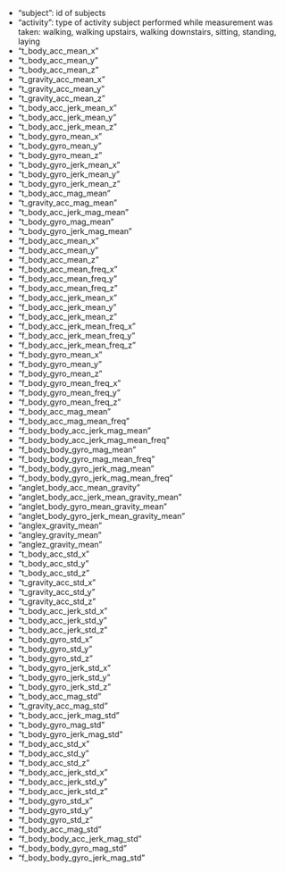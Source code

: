   - "subject": id of subjects      
  - "activity": type of activity subject performed while measurement was taken: walking, walking upstairs, walking downstairs, sitting, standing, laying
  - "t_body_acc_mean_x"                      
  - "t_body_acc_mean_y"                       
  - "t_body_acc_mean_z"                       
  - "t_gravity_acc_mean_x"                   
  - "t_gravity_acc_mean_y"                    
  - "t_gravity_acc_mean_z"                    
  - "t_body_acc_jerk_mean_x"                 
  - "t_body_acc_jerk_mean_y"                  
  - "t_body_acc_jerk_mean_z"                  
  - "t_body_gyro_mean_x"                     
  - "t_body_gyro_mean_y"                      
  - "t_body_gyro_mean_z"                      
  - "t_body_gyro_jerk_mean_x"                
  - "t_body_gyro_jerk_mean_y"                 
  - "t_body_gyro_jerk_mean_z"                 
  - "t_body_acc_mag_mean"                    
  - "t_gravity_acc_mag_mean"                  
  - "t_body_acc_jerk_mag_mean"                
  - "t_body_gyro_mag_mean"                   
  - "t_body_gyro_jerk_mag_mean"               
  - "f_body_acc_mean_x"                       
  - "f_body_acc_mean_y"                      
  - "f_body_acc_mean_z"                       
  - "f_body_acc_mean_freq_x"                  
  - "f_body_acc_mean_freq_y"                 
  - "f_body_acc_mean_freq_z"                  
  - "f_body_acc_jerk_mean_x"                  
  - "f_body_acc_jerk_mean_y"                 
  - "f_body_acc_jerk_mean_z"                  
  - "f_body_acc_jerk_mean_freq_x"             
  - "f_body_acc_jerk_mean_freq_y"            
  - "f_body_acc_jerk_mean_freq_z"             
  - "f_body_gyro_mean_x"                      
  - "f_body_gyro_mean_y"                     
  - "f_body_gyro_mean_z"                      
  - "f_body_gyro_mean_freq_x"                 
  - "f_body_gyro_mean_freq_y"                
  - "f_body_gyro_mean_freq_z"                 
  - "f_body_acc_mag_mean"                     
  - "f_body_acc_mag_mean_freq"               
  - "f_body_body_acc_jerk_mag_mean"           
  - "f_body_body_acc_jerk_mag_mean_freq"      
  - "f_body_body_gyro_mag_mean"              
  - "f_body_body_gyro_mag_mean_freq"          
  - "f_body_body_gyro_jerk_mag_mean"          
  - "f_body_body_gyro_jerk_mag_mean_freq"    
  - "anglet_body_acc_mean_gravity"            
  - "anglet_body_acc_jerk_mean_gravity_mean"  
  - "anglet_body_gyro_mean_gravity_mean"     
  - "anglet_body_gyro_jerk_mean_gravity_mean" 
  - "anglex_gravity_mean"                     
  - "angley_gravity_mean"                    
  - "anglez_gravity_mean"                     
  - "t_body_acc_std_x"                        
  - "t_body_acc_std_y"                       
  - "t_body_acc_std_z"                        
  - "t_gravity_acc_std_x"                     
  - "t_gravity_acc_std_y"                    
  - "t_gravity_acc_std_z"                     
  - "t_body_acc_jerk_std_x"                   
  - "t_body_acc_jerk_std_y"                  
  - "t_body_acc_jerk_std_z"                   
  - "t_body_gyro_std_x"                       
  - "t_body_gyro_std_y"                      
  - "t_body_gyro_std_z"                       
  - "t_body_gyro_jerk_std_x"                  
  - "t_body_gyro_jerk_std_y"                 
  - "t_body_gyro_jerk_std_z"                  
  - "t_body_acc_mag_std"                     
  - "t_gravity_acc_mag_std"                  
  - "t_body_acc_jerk_mag_std"                 
  - "t_body_gyro_mag_std"                     
  - "t_body_gyro_jerk_mag_std"               
  - "f_body_acc_std_x"                        
  - "f_body_acc_std_y"                        
  - "f_body_acc_std_z"                       
  - "f_body_acc_jerk_std_x"                   
  - "f_body_acc_jerk_std_y"                   
  - "f_body_acc_jerk_std_z"                  
  - "f_body_gyro_std_x"                       
  - "f_body_gyro_std_y"                       
  - "f_body_gyro_std_z"                      
  - "f_body_acc_mag_std"                      
  - "f_body_body_acc_jerk_mag_std"            
  - "f_body_body_gyro_mag_std"               
  - "f_body_body_gyro_jerk_mag_std" 